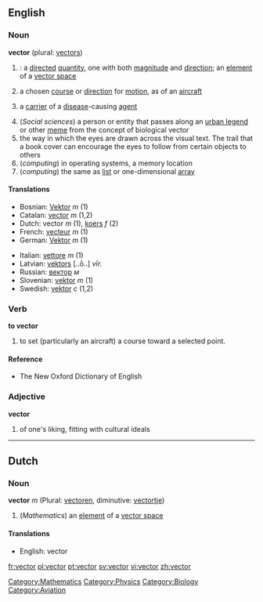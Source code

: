 ==English==
===Noun===
'''vector''' (plural: [[vectors]])

#{{mathematics}}: a [[directed]] [[quantity]], one with both [[magnitude]] and [[direction]]; an [[element]] of a [[vector space]]
# a chosen [[course]] or [[direction]] for [[motion]], as of an [[aircraft]]
#{{medicine}} a [[carrier]] of a [[disease]]-causing [[agent]]
#(''Social sciences'') a person or entity that passes along an [[urban legend]] or other [[meme]] from the concept of biological vector
# the way in which the eyes are drawn across the visual text. The trail that a book cover can encourage the eyes to follow from certain objects to others
#(''computing'') in operating systems, a memory location
#(''computing'') the same as [[list]] or one-dimensional [[array]]

====Translations====
{{top}}
*Bosnian: [[Vektor]] ''m'' (1)
*Catalan: [[vector]] ''m'' (1,2)
*Dutch: vector ''m'' (1), [[koers]] ''f'' (2)
*French: [[vecteur]] ''m'' (1)
*German: [[Vektor]] ''m'' (1)
{{mid}}
*Italian: [[vettore]] ''m'' (1)
*Latvian: [[vektors]] [..ō..] ''vīr.'' 
*Russian: [[вектор]] ''м''
*Slovenian: [[vektor]] ''m'' (1)
*Swedish: [[vektor]] ''c'' (1,2)
{{bottom}}

===Verb===
'''to vector'''
# to set (particularly an aircraft) a course toward a selected point.
====Reference====
*The New Oxford Dictionary of English

===Adjective===
'''vector'''
# of one's liking, fitting with cultural ideals
{{rfc}}
----

==Dutch==
===Noun===
'''vector''' ''m'' (Plural: [[vectoren]], diminutive: [[vectortje]])

#(''Mathematics'') an [[element]] of a [[vector space]]
====Translations====
*English: vector

[[Category:Mathematics]]
[[Category:Physics]]
[[Category:Biology]] <!--definitions in this area need to be added yet-->
[[Category:Aviation]]

[[fr:vector]]
[[pl:vector]]
[[pt:vector]]
[[sv:vector]]
[[vi:vector]]
[[zh:vector]]